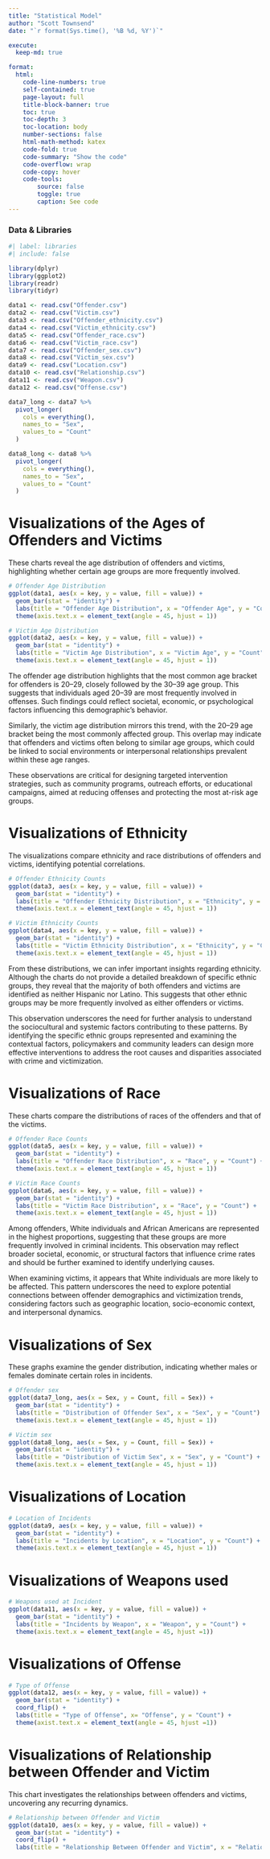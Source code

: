 ```yaml
---
title: "Statistical Model"
author: "Scott Townsend"
date: "`r format(Sys.time(), '%B %d, %Y')`"

execute:
  keep-md: true

format:
  html:
    code-line-numbers: true
    self-contained: true
    page-layout: full
    title-block-banner: true
    toc: true
    toc-depth: 3
    toc-location: body
    number-sections: false
    html-math-method: katex
    code-fold: true
    code-summary: "Show the code"
    code-overflow: wrap
    code-copy: hover
    code-tools:
        source: false
        toggle: true
        caption: See code
---
```


### Data & Libraries

```r
#| label: libraries
#| include: false

library(dplyr)
library(ggplot2)
library(readr)
library(tidyr)

data1 <- read.csv("Offender.csv")
data2 <- read.csv("Victim.csv")
data3 <- read.csv("Offender_ethnicity.csv")
data4 <- read.csv("Victim_ethnicity.csv")
data5 <- read.csv("Offender_race.csv")
data6 <- read.csv("Victim_race.csv")
data7 <- read.csv("Offender_sex.csv")
data8 <- read.csv("Victim_sex.csv")
data9 <- read.csv("Location.csv")
data10 <- read.csv("Relationship.csv")
data11 <- read.csv("Weapon.csv")
data12 <- read.csv("Offense.csv")

data7_long <- data7 %>%
  pivot_longer(
    cols = everything(),          
    names_to = "Sex",             
    values_to = "Count"           
  )

data8_long <- data8 %>%
  pivot_longer(
    cols = everything(),          
    names_to = "Sex",             
    values_to = "Count"           
  )
```

# Visualizations of the Ages of Offenders and Victims

These charts reveal the age distribution of offenders and victims, highlighting whether certain age groups are more frequently involved.

```r
# Offender Age Distribution
ggplot(data1, aes(x = key, y = value, fill = value)) + 
  geom_bar(stat = "identity") +
  labs(title = "Offender Age Distribution", x = "Offender Age", y = "Count") +
  theme(axis.text.x = element_text(angle = 45, hjust = 1))

# Victim Age Distribution
ggplot(data2, aes(x = key, y = value, fill = value)) + 
  geom_bar(stat = "identity") +
  labs(title = "Victim Age Distribution", x = "Victim Age", y = "Count") +
  theme(axis.text.x = element_text(angle = 45, hjust = 1))
```

The offender age distribution highlights that the most common age bracket for offenders is 20–29, closely followed by the 30–39 age group. This suggests that individuals aged 20–39 are most frequently involved in offenses. Such findings could reflect societal, economic, or psychological factors influencing this demographic's behavior.

Similarly, the victim age distribution mirrors this trend, with the 20–29 age bracket being the most commonly affected group. This overlap may indicate that offenders and victims often belong to similar age groups, which could be linked to social environments or interpersonal relationships prevalent within these age ranges.

These observations are critical for designing targeted intervention strategies, such as community programs, outreach efforts, or educational campaigns, aimed at reducing offenses and protecting the most at-risk age groups.

# Visualizations of Ethnicity

The visualizations compare ethnicity and race distributions of offenders and victims, identifying potential correlations.

```r
# Offender Ethnicity Counts
ggplot(data3, aes(x = key, y = value, fill = value)) + 
  geom_bar(stat = "identity") +
  labs(title = "Offender Ethnicity Distribution", x = "Ethnicity", y = "Count") +
  theme(axis.text.x = element_text(angle = 45, hjust = 1))

# Victim Ethnicity Counts
ggplot(data4, aes(x = key, y = value, fill = value)) + 
  geom_bar(stat = "identity") +
  labs(title = "Victim Ethnicity Distribution", x = "Ethnicity", y = "Count") +
  theme(axis.text.x = element_text(angle = 45, hjust = 1))
```

From these distributions, we can infer important insights regarding ethnicity. Although the charts do not provide a detailed breakdown of specific ethnic groups, they reveal that the majority of both offenders and victims are identified as neither Hispanic nor Latino. This suggests that other ethnic groups may be more frequently involved as either offenders or victims.

This observation underscores the need for further analysis to understand the sociocultural and systemic factors contributing to these patterns. By identifying the specific ethnic groups represented and examining the contextual factors, policymakers and community leaders can design more effective interventions to address the root causes and disparities associated with crime and victimization.

# Visualizations of Race

These charts compare the distributions of races of the offenders and that of the victims.

```r
# Offender Race Counts
ggplot(data5, aes(x = key, y = value, fill = value)) + 
  geom_bar(stat = "identity") +
  labs(title = "Offender Race Distribution", x = "Race", y = "Count") +
  theme(axis.text.x = element_text(angle = 45, hjust = 1))

# Victim Race Counts
ggplot(data6, aes(x = key, y = value, fill = value)) + 
  geom_bar(stat = "identity") +
  labs(title = "Victim Race Distribution", x = "Race", y = "Count") +
  theme(axis.text.x = element_text(angle = 45, hjust = 1))
```

Among offenders, White individuals and African Americans are represented in the highest proportions, suggesting that these groups are more frequently involved in criminal incidents. This observation may reflect broader societal, economic, or structural factors that influence crime rates and should be further examined to identify underlying causes.

When examining victims, it appears that White individuals are more likely to be affected. This pattern underscores the need to explore potential connections between offender demographics and victimization trends, considering factors such as geographic location, socio-economic context, and interpersonal dynamics.

# Visualizations of Sex

These graphs examine the gender distribution, indicating whether males or females dominate certain roles in incidents.

```r
# Offender sex
ggplot(data7_long, aes(x = Sex, y = Count, fill = Sex)) +
  geom_bar(stat = "identity") +
  labs(title = "Distribution of Offender Sex", x = "Sex", y = "Count") +
  theme(axis.text.x = element_text(angle = 45, hjust = 1))

# Victim sex
ggplot(data8_long, aes(x = Sex, y = Count, fill = Sex)) +
  geom_bar(stat = "identity") +
  labs(title = "Distribution of Victim Sex", x = "Sex", y = "Count") +
  theme(axis.text.x = element_text(angle = 45, hjust = 1))
```

# Visualizations of Location

```r
# Location of Incidents
ggplot(data9, aes(x = key, y = value, fill = value)) +
  geom_bar(stat = "identity") +
  labs(title = "Incidents by Location", x = "Location", y = "Count") +
  theme(axis.text.x = element_text(angle = 45, hjust = 1))
```

# Visualizations of Weapons used

```r
# Weapons used at Incident
ggplot(data11, aes(x = key, y = value, fill = value)) +
  geom_bar(stat = "identity") +
  labs(title = "Incidents by Weapon", x = "Weapon", y = "Count") +
  theme(axis.text.x = element_text(angle = 45, hjust =1))
```

# Visualizations of Offense

```r
# Type of Offense
ggplot(data12, aes(x = key, y = value, fill = value)) +
  geom_bar(stat = "identity") +
  coord_flip() +
  labs(title = "Type of Offense", x= "Offense", y = "Count") +
  theme(axist.text.x = element_text(angle = 45, hjust =1))
```

# Visualizations of Relationship between Offender and Victim

This chart investigates the relationships between offenders and victims, uncovering any recurring dynamics.

```r
# Relationship between Offender and Victim
ggplot(data10, aes(x = key, y = value, fill = value)) +
  geom_bar(stat = "identity") +
  coord_flip() +
  labs(title = "Relationship Between Offender and Victim", x = "Relationship", y = "Count")
```
